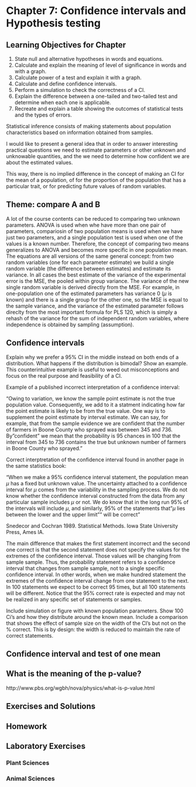 # Chapter 7: Confidence intervals and Hypothesis testing {#ch.hotest}

## Learning Objectives for Chapter

1. State null and alternative hypotheses in words and equations.
1. Calculate and explain the meaning of level of significance in words and with a graph.
1. Calculate power of a test and explain it with a graph.
1. Calculate and define confidence intervals.
1. Perform a simulation to check the correctness of a CI.
1. Explain the difference between a one-tailed and two-tailed test and determine when each one is applicable.
1. Recreate and explain a table showing the outcomes of statistical tests and the types of errors.




Statistical inference consists of making statements about population characteristics based on information obtained from samples.

I would like to present a general idea that in order to answer interesting practical questions we need to estimate parameters or other unknown and unknowable quantities, and the we need to determine how confident we are about the estimated values.

This way, there is no implied difference in the concept of making an CI for the mean of a population, of for the proportion of the population that has a particular trait, or for predicting future values of random variables.

## Theme: compare A and B

A lot of the course contents can be reduced to comparing two unknown parameters. ANOVA is used when whe have more than one pair of parameters, compariosin of two population means is used when we have just two parameters, and a single population test is used when one of the values is a known number. Therefore, the concept of comparing two means generalizes to ANOVA and becomes more specific in one population mean. The equations are all versions of the same general concept: from two random variables (one for each parameter estimate) we build a single random variable (the difference between estimates) and estimate its variance. In all cases the best estimate of the variance of the experimental error is the MSE, the pooled within group variance. The variance of the new single random variable is derived directly from the MSE. For example, in one-population one of the estimated parameters has variance 0 ($\mu$ is known) and there is a single group for the other one, so the MSE is equal to the sample variance, and the variance of the estimated parameter follows direclty from the most important formula for PLS 120, which is simply a rehash of the variance for the sum of independent random variables, where independence is obtained by sampling (assumption).

## Confidence intervals
Explain why we prefer a 95% CI in the middle instead on both ends of a distribution.
What happens if the distribution is bimodal? Show an example. This counterintuitive example is useful to weed out misconceptions and focus on the real purpose and feasibility of a CI.


Example of a published incorrect interpretation of a confidence interval:

"Owing to variation, we know the sample point estimate is not the true population value. Consequently, we add to it a statment indicating how far the point estimate is likely to be from the true value. One way is to supplement the point estimate by interval estimate. We can say, for example, that from the sample evidence we are confident that the number of farmers in Boone County who sprayed was between 345 and 736. By "confident" we mean that the probability is 95 chances in 100 that the interval from 345 to 736 contains the true but unknown number of farmers in Boone County who sprayed."

Correct interptretation of the confidence interval found in another page in the same statistics book:

"When we make a 95% confidence interval statement, the population mean $\mu$ has a fixed but unknown  value. The uncertainty attached to a confidence interval for $\mu$ comes from the variability in the sampling process. We do not know whether the confidence interval constructed from the data from any particular sample includes $\mu$ or not. We do know that in the long run 95% of the intervals will include $\mu$, and similarly, 95% of the statements that "$\mu$ lies between the lower and the upper limit"" will be correct"

Snedecor and Cochran 1989. Statistical Methods. Iowa State University Press, Ames IA.

The main difference that makes the first statement incorrect and the second one correct is that the second statement does not specify the values for the extremes of the confidence interval. Those values will be changing from sample sample. Thus, the probability statement refers to a confidence interval that changes from sample sample, not to a single specific confidence interval. In other words, when we make hundred statement the extremes of the confidence interval change from one statement to the next. In 100 statements we expect to be correct 95 times, but all 100 statements will be different. Notice that the 95% correct rate is expected and may not be realized in any specific set of statements or samples.

Include simulation or figure with known population parameters. Show 100 Ci's and how they distribute around the known mean. Include a comparison that shows the effect of sample size on the width of the CI's but not on the % correct. This is by design: the width is reduced to maintain the rate of correct statements.


## Confidence interval and test of one mean

## What is the meaning of the p-value?

http://www.pbs.org/wgbh/nova/physics/what-is-p-value.html

## Exercises and Solutions

## Homework

## Laboratory Exercises

### Plant Sciences

### Animal Sciences

